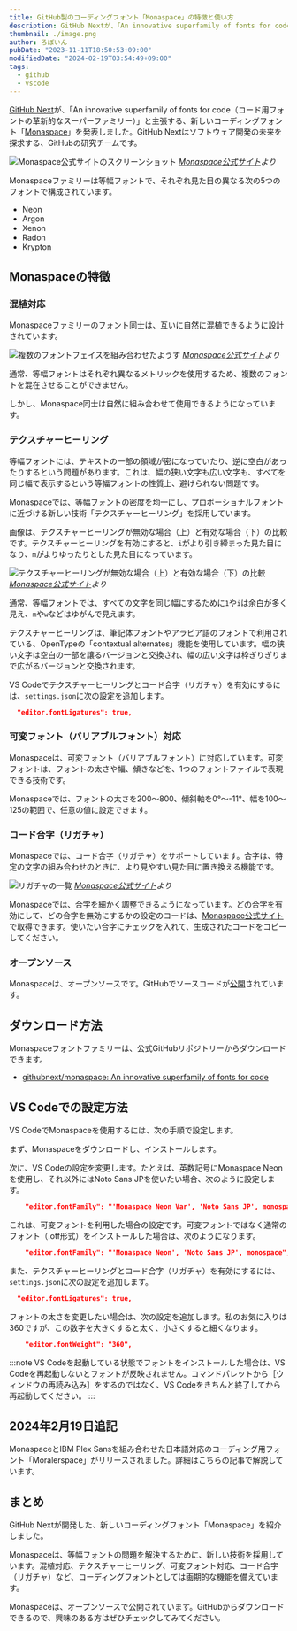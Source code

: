 ```yaml
---
title: GitHub製のコーディングフォント「Monaspace」の特徴と使い方
description: GitHub Nextが、「An innovative superfamily of fonts for code（コード用フォントの革新的なスーパーファミリー）」と主張する、可変フォント対応の新しいコーディングフォント「Monaspace」を発表しました。
thumbnail: ./image.png
author: ろぼいん
pubDate: "2023-11-11T18:50:53+09:00"
modifiedDate: "2024-02-19T03:54:49+09:00"
tags:
  - github
  - vscode
---
```



[GitHub Next](https://githubnext.com/)が、「An innovative superfamily of fonts for code（コード用フォントの革新的なスーパーファミリー）」と主張する、新しいコーディングフォント「[Monaspace](https://monaspace.githubnext.com/)」を発表しました。GitHub Nextはソフトウェア開発の未来を探求する、GitHubの研究チームです。

![Monaspace公式サイトのスクリーンショット](./image.png)
*[Monaspace公式サイト](https://monaspace.githubnext.com/)より*

Monaspaceファミリーは等幅フォントで、それぞれ見た目の異なる次の5つのフォントで構成されています。

- Neon
- Argon
- Xenon
- Radon
- Krypton

## Monaspaceの特徴

### 混植対応

Monaspaceファミリーのフォント同士は、互いに自然に混植できるように設計されています。

![複数のフォントフェイスを組み合わせたようす](./image-1.png)
*[Monaspace公式サイト](https://monaspace.githubnext.com/)より*

通常、等幅フォントはそれぞれ異なるメトリックを使用するため、複数のフォントを混在させることができません。

しかし、Monaspace同士は自然に組み合わせて使用できるようになっています。

### テクスチャーヒーリング

等幅フォントには、テキストの一部の領域が密になっていたり、逆に空白があったりするという問題があります。これは、幅の狭い文字も広い文字も、すべてを同じ幅で表示するという等幅フォントの性質上、避けられない問題です。

Monaspaceでは、等幅フォントの密度を均一にし、プロポーショナルフォントに近づける新しい技術「テクスチャーヒーリング」を採用しています。

画像は、テクスチャーヒーリングが無効な場合（上）と有効な場合（下）の比較です。テクスチャーヒーリングを有効にすると、``i``がより引き締まった見た目になり、``m``がよりゆったりとした見た目になっています。

![テクスチャーヒーリングが無効な場合（上）と有効な場合（下）の比較](./image-2.png)
*[Monaspace公式サイト](https://monaspace.githubnext.com/)より*

通常、等幅フォントでは、すべての文字を同じ幅にするために``1``や``i``は余白が多く見え、``m``や``w``などはゆがんで見えます。

テクスチャーヒーリングは、筆記体フォントやアラビア語のフォントで利用されている、OpenTypeの「contextual alternates」機能を使用しています。幅の狭い文字は空白の一部を譲るバージョンと交換され、幅の広い文字は枠ぎりぎりまで広がるバージョンと交換されます。

VS Codeでテクスチャーヒーリングとコード合字（リガチャ）を有効にするには、``settings.json``に次の設定を追加します。

```json
  "editor.fontLigatures": true,
```

### 可変フォント（バリアブルフォント）対応

Monaspaceは、可変フォント（バリアブルフォント）に対応しています。可変フォントは、フォントの太さや幅、傾きなどを、1つのフォントファイルで表現できる技術です。

Monaspaceでは、フォントの太さを200〜800、傾斜軸を0°〜-11°、幅を100〜125の範囲で、任意の値に設定できます。

### コード合字（リガチャ）

Monaspaceでは、コード合字（リガチャ）をサポートしています。合字は、特定の文字の組み合わせのときに、より見やすい見た目に置き換える機能です。

![リガチャの一覧](./image-3.png)
*[Monaspace公式サイト](https://monaspace.githubnext.com/)より*

Monaspaceでは、合字を細かく調整できるようになっています。どの合字を有効にして、どの合字を無効にするかの設定のコードは、[Monaspace公式サイト](https://monaspace.githubnext.com/)で取得できます。使いたい合字にチェックを入れて、生成されたコードをコピーしてください。

### オープンソース

Monaspaceは、オープンソースです。GitHubでソースコードが[公開](https://github.com/githubnext/monaspace)されています。

## ダウンロード方法

Monaspaceフォントファミリーは、公式GitHubリポジトリーからダウンロードできます。

- [githubnext/monaspace: An innovative superfamily of fonts for code](https://github.com/githubnext/monaspace#monaspace)

## VS Codeでの設定方法

VS CodeでMonaspaceを使用するには、次の手順で設定します。

まず、Monaspaceをダウンロードし、インストールします。

次に、VS Codeの設定を変更します。たとえば、英数記号にMonaspace Neonを使用し、それ以外にはNoto Sans JPを使いたい場合、次のように設定します。

```json
    "editor.fontFamily": "'Monaspace Neon Var', 'Noto Sans JP', monospace",
```

これは、可変フォントを利用した場合の設定です。可変フォントではなく通常のフォント（.otf形式）をインストールした場合は、次のようになります。

```json
    "editor.fontFamily": "'Monaspace Neon', 'Noto Sans JP', monospace",
```

また、テクスチャーヒーリングとコード合字（リガチャ）を有効にするには、``settings.json``に次の設定を追加します。

```json
  "editor.fontLigatures": true,
```

フォントの太さを変更したい場合は、次の設定を追加します。私のお気に入りは360ですが、この数字を大きくすると太く、小さくすると細くなります。

```json
    "editor.fontWeight": "360",
```

:::note
VS Codeを起動している状態でフォントをインストールした場合は、VS Codeを再起動しないとフォントが反映されません。コマンドパレットから［ウィンドウの再読み込み］をするのではなく、VS Codeをきちんと終了してから再起動してください。
:::

## 2024年2月19日追記

MonaspaceとIBM Plex Sansを組み合わせた日本語対応のコーディング用フォント「Moralerspace」がリリースされました。詳細はこちらの記事で解説しています。

<ArticleCard link="/article/2024/02/19/coding-font-moralerspace/" />

## まとめ

GitHub Nextが開発した、新しいコーディングフォント「Monaspace」を紹介しました。

Monaspaceは、等幅フォントの問題を解決するために、新しい技術を採用しています。混植対応、テクスチャーヒーリング、可変フォント対応、コード合字（リガチャ）など、コーディングフォントとしては画期的な機能を備えています。

Monaspaceは、オープンソースで公開されています。GitHubからダウンロードできるので、興味のある方はぜひチェックしてみてください。
